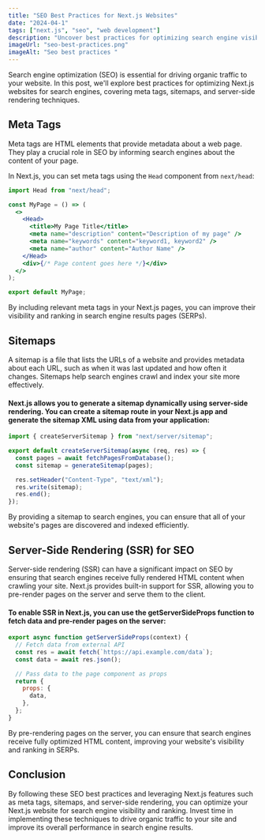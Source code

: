 ```yaml
---
title: "SEO Best Practices for Next.js Websites"
date: "2024-04-1"
tags: ["next.js", "seo", "web development"]
description: "Uncover best practices for optimizing search engine visibility and ranking in Next.js applications, including meta tags, sitemaps, and server-side rendering for SEO."
imageUrl: "seo-best-practices.png"
imageAlt: "Seo best practices "
---
```


<CustomImage src="seo-best-practices.png" alt="seo best practices" />

Search engine optimization (SEO) is essential for driving organic traffic to your website. In this post, we'll explore best practices for optimizing Next.js websites for search engines, covering meta tags, sitemaps, and server-side rendering techniques.

## Meta Tags

Meta tags are HTML elements that provide metadata about a web page. They play a crucial role in SEO by informing search engines about the content of your page.

In Next.js, you can set meta tags using the `Head` component from `next/head`:

```jsx
import Head from "next/head";

const MyPage = () => (
  <>
    <Head>
      <title>My Page Title</title>
      <meta name="description" content="Description of my page" />
      <meta name="keywords" content="keyword1, keyword2" />
      <meta name="author" content="Author Name" />
    </Head>
    <div>{/* Page content goes here */}</div>
  </>
);

export default MyPage;
```

By including relevant meta tags in your Next.js pages, you can improve their visibility and ranking in search engine results pages (SERPs).

## Sitemaps

A sitemap is a file that lists the URLs of a website and provides metadata about each URL, such as when it was last updated and how often it changes. Sitemaps help search engines crawl and index your site more effectively.

#### Next.js allows you to generate a sitemap dynamically using server-side rendering. You can create a sitemap route in your Next.js app and generate the sitemap XML using data from your application:

```js
import { createServerSitemap } from "next/server/sitemap";

export default createServerSitemap(async (req, res) => {
  const pages = await fetchPagesFromDatabase();
  const sitemap = generateSitemap(pages);

  res.setHeader("Content-Type", "text/xml");
  res.write(sitemap);
  res.end();
});
```

By providing a sitemap to search engines, you can ensure that all of your website's pages are discovered and indexed efficiently.

## Server-Side Rendering (SSR) for SEO

Server-side rendering (SSR) can have a significant impact on SEO by ensuring that search engines receive fully rendered HTML content when crawling your site. Next.js provides built-in support for SSR, allowing you to pre-render pages on the server and serve them to the client.

#### To enable SSR in Next.js, you can use the getServerSideProps function to fetch data and pre-render pages on the server:

```js
export async function getServerSideProps(context) {
  // Fetch data from external API
  const res = await fetch(`https://api.example.com/data`);
  const data = await res.json();

  // Pass data to the page component as props
  return {
    props: {
      data,
    },
  };
}
```

By pre-rendering pages on the server, you can ensure that search engines receive fully optimized HTML content, improving your website's visibility and ranking in SERPs.

## Conclusion

By following these SEO best practices and leveraging Next.js features such as meta tags, sitemaps, and server-side rendering, you can optimize your Next.js website for search engine visibility and ranking. Invest time in implementing these techniques to drive organic traffic to your site and improve its overall performance in search engine results.
